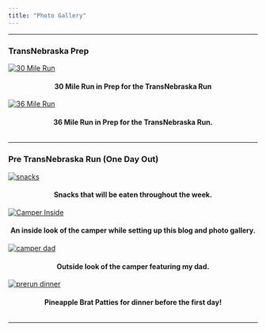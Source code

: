 ```yaml
---
title: "Photo Gallery"
---
```


<link href="PhotoGallery/css/lightbox.css" rel="stylesheet">

<style>
  .center {
    margin-left: auto;
    margin-right: auto;
    display: block
}
</style>

<hr>

<h3>TransNebraska Prep</h3>
<!-- MAIN (Center website) -->
<div class="main">
<!-- Portfolio Gallery Grid -->
<div class="row">
<div class="column">
<div class="content">
<a href="Photos/prep_30miles.jpg" data-lightbox="photogal" data-title="30 Mile Run in Prep for the TransNebraska Run"><img class="center" src="Photos/prep_30miles.jpg" alt="30 Mile Run"></a>
<h4 align="center">30 Mile Run in Prep for the TransNebraska Run</h4>
</div>
</div>
<div class="column">
<div class="content">
<a href="Photos/prep_36miles.jpg" data-lightbox="photogal" data-title="36 Mile Run in Prep for the TransNebraska Run."><img class="center" src="Photos/prep_36miles.jpg" alt="36 Mile Run"></a>
<h4 align="center">36 Mile Run in Prep for the TransNebraska Run.</h4>
</div>
</div>
</div>

<hr>

<h3>Pre TransNebraska Run (One Day Out)</h3>
<div class="row">
<div class="column">
<div class="content">
<a href="Photos/snacks.jpg" data-lightbox="photogal" data-title="Snacks that will be eaten throughout the week."><img class="center" src="Photos/snacks.jpg" alt="snacks"></a>
<h4 align="center">Snacks that will be eaten throughout the week.</h4>
</div>
</div>
<div class="column">
<div class="content">
<a href="Photos/camper_inside.jpg" data-lightbox="photogal" data-title="An inside look of the camper while setting up this blog and photo gallery."><img class="center" src="Photos/camper_inside.jpg" alt="Camper Inside"></a>
<h4 align="center">An inside look of the camper while setting up this blog and photo gallery.</h4>
</div>
</div>
<div class="column">
<div class="content">
<a href="Photos/camper_dad.jpg" data-lightbox="photogal" data-title="Outside look of the camper featuring my dad."><img class="center" src="Photos/camper_dad.jpg" alt="camper dad"></a>
<h4 align="center">Outside look of the camper featuring my dad.</h4>
</div>
</div>
<div class="column">
<div class="content">
<a href="Photos/prerun_dinner.jpg" data-lightbox="photogal" data-title="Pineapple Brat Patties for dinner before the first day!"><img class="center" src="Photos/prerun_dinner.jpg" alt="prerun dinner"></a>
<h4 align="center">Pineapple Brat Patties for dinner before the first day!</h4>
</div>
</div>
</div>

<hr>

<!-- END MAIN -->
</div>

<script src="PhotoGallery/js/lightbox-plus-jquery.js"></script>